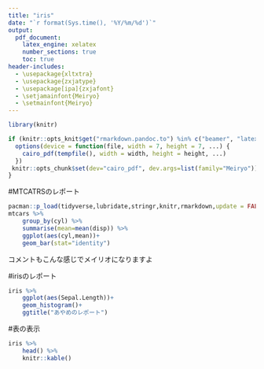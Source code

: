 ```yaml
---
title: "iris"
date: "`r format(Sys.time(), '%Y/%m/%d')`"
output:
  pdf_document:
    latex_engine: xelatex
    number_sections: true
    toc: true
header-includes: 
  - \usepackage{xltxtra} 
  - \usepackage{zxjatype} 
  - \usepackage[ipa]{zxjafont} 
  - \setjamainfont{Meiryo}  
  - \setmainfont{Meiryo}  
---
```



```r
library(knitr)

if (knitr::opts_knit$get("rmarkdown.pandoc.to") %in% c("beamer", "latex")) {
  options(device = function(file, width = 7, height = 7, ...) {
    cairo_pdf(tempfile(), width = width, height = height, ...)
  })
 knitr::opts_chunk$set(dev="cairo_pdf", dev.args=list(family="Meiryo"))
}

```

\newpage

#MTCATRSのレポート

```r
pacman::p_load(tidyverse,lubridate,stringr,knitr,rmarkdown,update = FALSE)
mtcars %>% 
    group_by(cyl) %>% 
    summarise(mean=mean(disp)) %>% 
    ggplot(aes(cyl,mean))+
    geom_bar(stat="identity")
```

コメントもこんな感じでメイリオになりますよ

\newpage

#irisのレポート

```r
iris %>% 
    ggplot(aes(Sepal.Length))+
    geom_histogram()+
    ggtitle("あやめのレポート")
```

\newpage

#表の表示

```r
iris %>% 
    head() %>% 
    knitr::kable()
```


